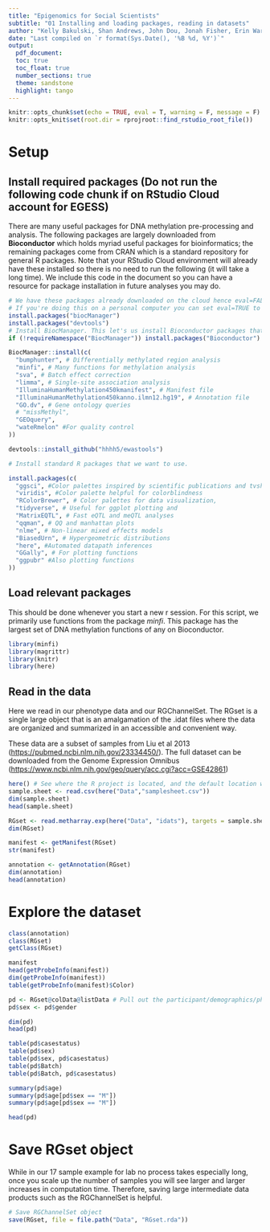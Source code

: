 ```yaml
---
title: "Epigenomics for Social Scientists"
subtitle: "01 Installing and loading packages, reading in datasets"
author: "Kelly Bakulski, Shan Andrews, John Dou, Jonah Fisher, Erin Ware"
date: "Last compiled on `r format(Sys.Date(), '%B %d, %Y')`"
output: 
  pdf_document:
  toc: true
  toc_float: true
  number_sections: true
  theme: sandstone
  highlight: tango
---
```


```r
knitr::opts_chunk$set(echo = TRUE, eval = T, warning = F, message = F)
knitr::opts_knit$set(root.dir = rprojroot::find_rstudio_root_file())
```

# Setup

## Install required packages (Do not run the following code chunk if on RStudio Cloud account for EGESS)

There are many useful packages for DNA methylation pre-processing and analysis. The following packages are largely downloaded from **Bioconductor** which holds myriad useful packages for bioinformatics; the remaining packages come from CRAN which is a standard repository for general R packages. Note that your RStudio Cloud environment will already have these installed so there is no need to run the following (it will take a long time). We include this code in the document so you can have a resource for package installation in future analyses you may do.

```r
# We have these packages already downloaded on the cloud hence eval=FALSE.
# If you're doing this on a personal computer you can set eval=TRUE to download there.
install.packages("biocManager")
install.packages("devtools")
# Install BiocManager. This let's us install Bioconductor packages that we want to use.
if (!requireNamespace("BiocManager")) install.packages("Bioconductor")

BiocManager::install(c(
  "bumphunter", # Differentially methylated region analysis
  "minfi", # Many functions for methylation analysis
  "sva", # Batch effect correction
  "limma", # Single-site association analysis
  "IlluminaHumanMethylation450kmanifest", # Manifest file
  "IlluminaHumanMethylation450kanno.ilmn12.hg19", # Annotation file
  "GO.dv", # Gene ontology queries
  # "missMethyl",
  "GEOquery",
  "wateRmelon" #For quality control
))

devtools::install_github("hhhh5/ewastools")

# Install standard R packages that we want to use.

install.packages(c(
  "ggsci", #Color palettes inspired by scientific publications and tvshows
  "viridis", #Color palette helpful for colorblindness
  "RColorBrewer", # Color palettes for data visualization,
  "tidyverse", # Useful for ggplot plotting and 
  "MatrixEQTL", # Fast eQTL and meQTL analyses
  "qqman", # QQ and manhattan plots
  "nlme", # Non-linear mixed effects models
  "BiasedUrn", # Hypergeometric distributions
  "here", #Automated datapath inferences
  "GGally", # For plotting functions
  "ggpubr" #Also plotting functions
))
```

## Load relevant packages

This should be done whenever you start a new r session. For this script, we primarily use functions from the package *minfi*. This package has  the largest set of DNA methylation functions of any on Bioconductor. 

```r
library(minfi)
library(magrittr)
library(knitr)
library(here)
```

## Read in the data

Here we read in our phenotype data and our RGChannelSet. The RGset is a single large object that is an amalgamation of the .idat files where the data are organized and summarized in an accessible and convenient way.

These data are a subset of samples from Liu et al 2013 (<https://pubmed.ncbi.nlm.nih.gov/23334450/>). The full dataset can be downloaded from the Genome Expression Omnibus (<https://www.ncbi.nlm.nih.gov/geo/query/acc.cgi?acc=GSE42861>)

```r
here() # See where the R project is located, and the default location where data will be imported from and results saved to
sample.sheet <- read.csv(here("Data","samplesheet.csv"))
dim(sample.sheet)
head(sample.sheet)

RGset <- read.metharray.exp(here("Data", "idats"), targets = sample.sheet, verbose = TRUE, extended = T)
dim(RGset)

manifest <- getManifest(RGset)
str(manifest)

annotation <- getAnnotation(RGset)
dim(annotation)
head(annotation)
```

# Explore the dataset

```r
class(annotation)
class(RGset)
getClass(RGset)

manifest
head(getProbeInfo(manifest))
dim(getProbeInfo(manifest))
table(getProbeInfo(manifest)$Color)

pd <- RGset@colData@listData # Pull out the participant/demographics/phenotype information
pd$sex <- pd$gender

dim(pd)
head(pd)

table(pd$casestatus)
table(pd$sex)
table(pd$sex, pd$casestatus)
table(pd$Batch)
table(pd$Batch, pd$casestatus)

summary(pd$age)
summary(pd$age[pd$sex == "M"])
summary(pd$age[pd$sex == "M"])

head(pd)
```

# Save RGset object

While in our 17 sample example for lab no process takes especially long, once you scale up the number of samples you will see larger and larger increases in computation time. Therefore, saving large intermediate data products such as the RGChannelSet is helpful.

```r
# Save RGChannelSet object 
save(RGset, file = file.path("Data", "RGset.rda"))
```


